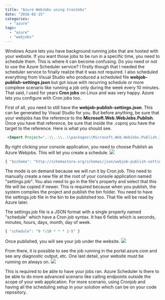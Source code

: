 ```yaml
---
title: "Azure WebJobs using CronJobs"
date: "2016-02-15"
categories: 
  - "azure"
tags: 
  - "azure"
  - "webjobs"
---
```


Windows Azure lets you have background running jobs that are hosted with your website. If you want those jobs to be run in a specific time, you need to schedule them. This is where it can become confusing. Do you need or not to use the Azure Scheduler service? I firstly though that I needed the scheduler service to finally realize that it was not required. I also scheduled everything from Visual Studio who produced a scheduled file **webjob-publish-settings.json** but got issue with recurring schedule or more complexe scenario like running a job only during the week every 10 minutes. That said, I used for years **Cron jobs** on Linux and was very happy. Azure lets you configure with Cron jobs too.

First of all, you need to still have the **webjob-publish-settings.json**. This can be generated by Visual Studio for you. But before anything, be sure that your webjobs has the reference to the **Microsoft.Web.WebJobs.Publish**. Once you have that reference, be sure that inside the .csproj you have the target to the reference. Here is what you should see.


```xml
 <Import Project="..\\..\\..\\packages\\Microsoft.Web.WebJobs.Publish.1.0.10\\tools\\webjobs.targets" Condition="Exists('..\\..\\..\\packages\\Microsoft.Web.WebJobs.Publish.1.0.10\\tools\\webjobs.targets')" /> 
```


By right clicking your console application, you need to choose Publish as Azure Webjobs. This will let you create a schedule. ![](images/PublishAsAzureWebJob.png)

```typescript
{ "$schema": "http://schemastore.org/schemas/json/webjob-publish-settings.json", "webJobName": "YourJobNameHere", "startTime": null, "endTime": null, "jobRecurrenceFrequency": null, "interval": null, "runMode": "OnDemand" } 
``` 


The mode is on demand because we will run it by Cron job. This need to manually create a new file at the root of your console application named "settings.job". You also need to go in the file's property and select that this file will be copied if newer. This is required because when you publish, the system compiles the project and publish the bin folder. You need to have the settings.job file in the bin to be published too. That file will be read by Azure later.

The settings.job file is a JSON format with a single property named "schedule" which have a Cron job syntax. It has 6 fields which is seconds, minutes, hours, days, month, day of week.

```typescript
{ "schedule": "0 */10 * * * 1-5" } 
``` 


Once published, you will see your job under the website. ![](images/WebJobsOnAzure.png)

From there, it is possible to see the job running in the portal.azure.com and see any diagnostic output, etc. One last detail, your website must be running on always on. ![](images/ApplicationSettingAlwaysOn.png)

This is required to be able to have your jobs ran. Azure Scheduler is there to be able to do more advanced scenario like calling endpoints outside the scope of your web application. For more scenario, using Cronjob and having all the scheduling setup in your solution which can be on your code repository.
